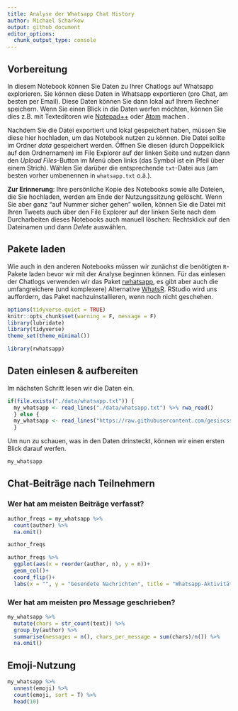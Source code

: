 ```yaml
---
title: Analyse der Whatsapp Chat History
author: Michael Scharkow
output: github_document
editor_options: 
  chunk_output_type: console
---
```


## Vorbereitung

In diesem Notebook können Sie Daten zu Ihrer Chatlogs auf Whatsapp explorieren. Sie können diese Daten in Whatsapp exportieren (pro Chat, am besten per Email). Diese Daten können Sie dann lokal auf Ihrem Rechner speichern. Wenn Sie einen Blick in die Daten werfen möchten, können Sie dies z.B. mit Texteditoren wie [Notepad++](https://notepad-plus-plus.org/) oder [Atom](https://atom.io/) machen .

Nachdem Sie die Datei exportiert und lokal gespeichert haben, müssen Sie diese hier hochladen, um das Notebook nutzen zu können. Die Datei sollte im Ordner *data* gespeichert werden. Öffnen Sie diesen (durch Doppelklick auf den Ordnernamen) im File Explorer auf der linken Seite und nutzen dann den *Upload Files*-Button im Menü oben links (das Symbol ist ein Pfeil über einem Strich). Wählen Sie darüber die entsprechende `txt`-Datei aus (am besten vorher umbenennen in `whatsapp.txt` o.ä.).

**Zur Erinnerung**: Ihre persönliche Kopie des Notebooks sowie alle Dateien, die Sie hochladen, werden am Ende der Nutzungssitzung gelöscht. Wenn Sie aber ganz "auf Nummer sicher gehen" wollen, können Sie die Datei mit Ihren Tweets auch über den File Explorer auf der linken Seite nach dem Durcharbeiten dieses Notebooks auch manuell löschen: Rechtsklick auf den Dateinamen und dann *Delete* auswählen.

## Pakete laden

Wie auch in den anderen Notebooks müssen wir zunächst die benötigten `R`-Pakete laden bevor wir mit der Analyse beginnen können. Für das einlesen der Chatlogs verwenden wir das Paket [rwhatsapp](https://github.com/JBGruber/rwhatsapp), es gibt aber auch die umfangreichere (und komplexere) Alternative [WhatsR](https://github.com/gesiscss/WhatsR). RStudio wird uns auffordern, das Paket nachzuinstallieren, wenn noch nicht geschehen.

```r
options(tidyverse.quiet = TRUE)
knitr::opts_chunk$set(warning = F, message = F)
library(lubridate)
library(tidyverse)
theme_set(theme_minimal())

library(rwhatsapp)
```

## Daten einlesen & aufbereiten

Im nächsten Schritt lesen wir die Daten ein.

```r
if(file.exists("./data/whatsapp.txt")) {
  my_whatsapp <- read_lines("./data/whatsapp.txt") %>% rwa_read()
  } else {
  my_whatsapp <- read_lines("https://raw.githubusercontent.com/gesiscss/WhatsR/master/inst/germaniosampm.txt") %>% rwa_read()
  }
```

Um nun zu schauen, was in den Daten drinsteckt, können wir einen ersten Blick darauf werfen.

```r
my_whatsapp
```

## Chat-Beiträge nach Teilnehmern

### Wer hat am meisten Beiträge verfasst?

```r
author_freqs = my_whatsapp %>% 
  count(author) %>%
  na.omit()

author_freqs  
```

```r
author_freqs %>% 
  ggplot(aes(x = reorder(author, n), y = n))+
  geom_col()+
  coord_flip()+
  labs(x = "", y = "Gesendete Nachrichten", title = "Whatsapp-Aktivitäten nach Teilnehmerin")
```


### Wer hat am meisten pro Message geschrieben?

```r
my_whatsapp %>% 
  mutate(chars = str_count(text)) %>% 
  group_by(author) %>% 
  summarise(messages = n(), chars_per_message = sum(chars)/n()) %>% 
  na.omit()
```


## Emoji-Nutzung

```r
my_whatsapp %>% 
  unnest(emoji) %>% 
  count(emoji, sort = T) %>% 
  head(10)
```

